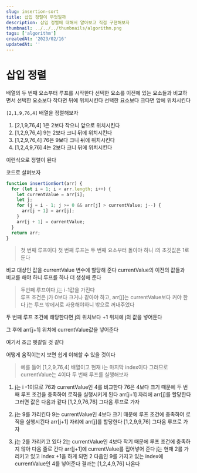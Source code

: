 ```yaml
---
slug: insertion-sort
title: 삽입 정렬이 무엇일까
description: 삽입 정렬에 대해서 알아보고 직접 구현해보자
thumbnail: ../../../thumbnails/algorithm.png
tags: ['algorithm']
createdAt: '2023/02/16'
updatedAt: ''
---
```


# 삽입 정렬

배열의 두 번째 요소부터 루프를 시작한다
선택한 요소를 이전에 있는 요소들과 비교하면서
선택한 요소보다 작다면 뒤에 위치시킨다
선택한 요소보다 크다면 앞에 위치시킨다

`[2,1,9,76,4]` 배열을 정렬해보자

1. [2,1,9,76,4]
   1은 2보다 작으니 앞으로 위치시킨다
2. [1,2,9,76,4]
   9는 2보다 크니 뒤에 위치시킨다
3. [1,2,9,76,4]
   76은 9보다 크니 뒤에 위치시킨다
4. [1,2,4,9,76]
   4는 2보다 크니 뒤에 위치시킨다

이런식으로 정렬이 된다

코드로 살펴보자

```js
function insertionSort(arr) {
  for (let i = 1; i < arr.length; i++) {
    let currentValue = arr[i];
    let j;
    for (j = i - 1; j >= 0 && arr[j] > currentValue; j--) {
      arr[j + 1] = arr[j];
    }
    arr[j + 1] = currentValue;
  }
  return arr;
}
```

> 첫 번째 루프이다
> 첫 번째 루프는 두 번째 요소부터 돌아야 하니 i의 초깃값은 1로 둔다

비교 대상인 값을 currentValue 변수에 할당해 준다
currentValue의 이전의 값들과 비교를 해야 하니 루프를 하나 더 생성해 준다

> 두번째 루프이다 j는 i-1값을 가진다  
> 루프 조건은 j가 0보다 크거나 같아야 하고, arr[j]는 currentValue보다 커야 한다
> j는 루프 밖에서로 사용해야하니 밖으로 꺼내주었다

두 번째 루프 조건에 해당한다면
j의 위치보다 +1 위치에 j의 값을 넣어둔다

그 후에 arr[j+1] 위치에 currentValue값을 넣어준다

여기서 조금 헷갈릴 것 같다

어떻게 움직이는지 보면 쉽게 이해할 수 있을 것이다

> 예를 들어 [1,2,9,76,4] 배열이고
> 현재 i는 마지막 index이다
> 그러므로 currentValue는 4이다
> 두 번째 루프를 실행해보자

1. j는 i -1이므로 76과 currentValue인 4를 비교한다
   76은 4보다 크기 때문에 두 번째 루프 조건을 충족하여 로직을 실행시키게 된다
   arr[j+1] 자리에 arr[j]를 할당한다
   그러면 값은 다음과 같다
   [1,2,9,76,76]
   그다음 루프로 가자

2. j는 9를 가리킨다 9는 currentValue인 4보다 크기 때문에 루프 조건에 충족하여 로직을 실행시킨다
   arr[j+1] 자리에 arr[j]를 할당한다
   [1,2,9,9,76]
   그다음 루프로 가자

3. j는 2를 가리키고 있다 2는 currentValue인 4보다 작기 때문에 루프 조건에 충족하지 않아 다음 줄로 간다
   arr[j+1]에 currentValue를 집어넣어 준다
   j는 현재 2를 가리키고 있고 index +1을 하게 되면 2 다음인 9를 가지고 있는 index에 currentValue인 4를 넣어준다
   결과는
   [1,2,4,9,76]
   나온다
